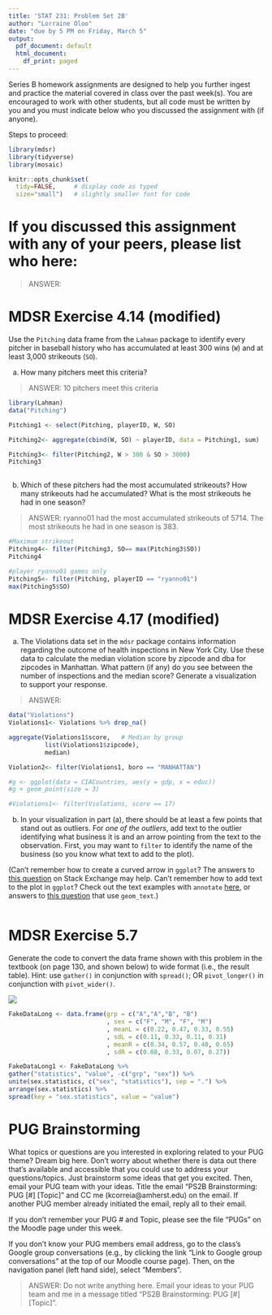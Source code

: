 ```yaml
---
title: 'STAT 231: Problem Set 2B'
author: "Lorraine Oloo"
date: "due by 5 PM on Friday, March 5"
output:
  pdf_document: default
  html_document:
    df_print: paged
---
```


Series B homework assignments are designed to help you further ingest and practice the material covered in class over the past week(s).  You are encouraged to work with other students, but all code must be written by you and you must indicate below who you discussed the assignment with (if anyone).  

Steps to proceed:

\begin{enumerate}
\item In RStudio, go to File > Open Project, navigate to the folder with the course-content repo, select the course-content project (course-content.Rproj), and click "Open" 
\item Pull the course-content repo (e.g. using the blue-ish down arrow in the Git tab in upper right window)
\item Copy ps2B.Rmd from the course repo to your repo (see page 6 of the GitHub Classroom Guide for Stat231 if needed)
\item Close the course-content repo project in RStudio
\item Open YOUR repo project in RStudio
\item In the ps2B.Rmd file in YOUR repo, replace "YOUR NAME HERE" with your name
\item Add in your responses, committing and pushing to YOUR repo in appropriate places along the way
\item Run "Knit PDF" 
\item Upload the pdf to Gradescope.  Don't forget to select which of your pages are associated with each problem.  \textit{You will not get credit for work on unassigned pages (e.g., if you only selected the first page but your solution spans two pages, you would lose points for any part on the second page that the grader can't see).} 
\end{enumerate}

```r
library(mdsr)   
library(tidyverse)
library(mosaic)

knitr::opts_chunk$set(
  tidy=FALSE,     # display code as typed
  size="small")   # slightly smaller font for code
```


\newpage 

# If you discussed this assignment with any of your peers, please list who here:

> ANSWER:

\newpage
# MDSR Exercise 4.14 (modified)

Use the `Pitching` data frame from the `Lahman` package to identify every pitcher in baseball history who has accumulated at least 300 wins (`W`) and at least 3,000 strikeouts (`SO`).  

a. How many pitchers meet this criteria?  

> ANSWER: 10 pitchers meet this criteria

```r
library(Lahman)
data("Pitching")
```

```r
Pitching1 <- select(Pitching, playerID, W, SO)

Pitching2<- aggregate(cbind(W, SO) ~ playerID, data = Pitching1, sum)

Pitching3<- filter(Pitching2, W > 300 & SO > 3000)
Pitching3
 
```


b. Which of these pitchers had the most accumulated strikeouts?  How many strikeouts had he accumulated?  What is the most strikeouts he had in one season?

> ANSWER: ryanno01 had the most accumulated strikeouts of 5714. The most strikeouts he had in one season is 383.	

```r
#Maximum strikeout
Pitching4<- filter(Pitching3, SO== max(Pitching3$SO))
Pitching4

#player ryanno01 games only
Pitching5<- filter(Pitching, playerID == "ryanno01")
max(Pitching5$SO)
```


\newpage 
# MDSR Exercise 4.17 (modified)

a. The Violations data set in the `mdsr` package contains information regarding the outcome of health inspections in New York City.  Use these data to calculate the median violation score by zipcode and dba for zipcodes in Manhattan.  What pattern (if any) do you see between the number of inspections and the median score?  Generate a visualization to support your response.  

> ANSWER:    
 

```r
data("Violations")
Violations1<- Violations %>% drop_na()
```

```r
aggregate(Violations1$score,   # Median by group
          list(Violations1$zipcode),
          median) 
```

```r
Violation2<- filter(Violations1, boro == "MANHATTAN")
```


```r
#g <- ggplot(data = CIACountries, aes(y = gdp, x = educ))
#g + geom_point(size = 3)

#Violations1<- filter(Violations, score == 17)
```



b.  In your visualization in part (a), there should be at least a few points that stand out as outliers.  For *one of the outliers*, add text to the outlier identifying what business it is and an arrow pointing from the text to the observation.  First, you may want to `filter` to identify the name of the business (so you know what text to add to the plot).  

(Can't remember how to create a curved arrow in `ggplot`?  The answers to [this question](https://stackoverflow.com/questions/38008863/how-to-draw-a-nice-arrow-in-ggplot2/61383034) on Stack Exchange may help.  Can't remember how to add text to the plot in `ggplot`?  Check out the text examples with `annotate` [here](https://ggplot2.tidyverse.org/reference/annotate.html), or answers to [this question](https://stackoverflow.com/questions/14351608/color-one-point-and-add-an-annotation-in-ggplot2/14351810) that use `geom_text`.)

```r


```


\newpage
# MDSR Exercise 5.7

Generate the code to convert the data frame shown with this problem in the textbook (on page 130, and shown below) to wide format (i.e., the result table).  Hint: use `gather()` in conjunction with `spread()`; OR `pivot_longer()` in conjunction with `pivot_wider()`.

![](images/mdsr_ex_5_7.jpg)

```r
FakeDataLong <- data.frame(grp = c("A","A","B", "B")
                           , sex = c("F", "M", "F", "M")
                           , meanL = c(0.22, 0.47, 0.33, 0.55)
                           , sdL = c(0.11, 0.33, 0.11, 0.31)
                           , meanR = c(0.34, 0.57, 0.40, 0.65)
                           , sdR = c(0.08, 0.33, 0.07, 0.27))

```


```r
FakeDataLong1 <- FakeDataLong %>%
gather("statistics", "value", -c("grp", "sex")) %>%
unite(sex.statistics, c("sex", "statistics"), sep = ".") %>%
arrange(sex.statistics) %>%
spread(key = "sex.statistics", value = "value")

```



\newpage
# PUG Brainstorming

What topics or questions are you interested in exploring related to your PUG theme?  Dream big here.  Don't worry about whether there is data out there that's available and accessible that you could use to address your questions/topics.  Just brainstorm some ideas that get you excited.  Then, email your PUG team with your ideas.  Title the email "PS2B Brainstorming: PUG [#] [Topic]" and CC me (kcorreia@amherst.edu) on the email.  If another PUG member already initiated the email, reply all to their email.  

If you don't remember your PUG # and Topic, please see the file "PUGs" on the Moodle page under this week.  

If you don't know your PUG members email address, go to the class's Google group conversations (e.g., by clicking the link "Link to Google group conversations" at the top of our Moodle course page).  Then, on the navigation panel (left hand side), select "Members". 

> ANSWER: Do not write anything here.  Email your ideas to your PUG team and me in a message titled "PS2B Brainstorming: PUG [#] [Topic]".
